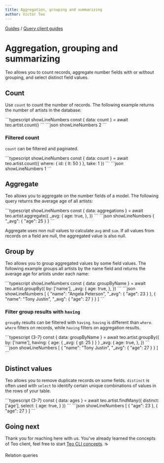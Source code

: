 ```yaml
---
title: Aggregation, grouping and summarizing
author: Victor Teo
---
```



<div className="breadcrumbs">
  <span className="breadcrumb">
    <a href="/guides">Guides</a>
  </span>
  <span> / </span>
  <span className="breadcrumb">
    <a href="/guides/query-client-guides">Query client guides</a>
  </span>
</div>

# Aggregation, grouping and summarizing

Teo allows you to count records, aggregate number fields with or without
grouping, and select distinct field values.

## Count

Use `count` to count the number of records. The following example returns the
number of artists in the database:

<CodeResult name="HTTP response" defaultOpen={true}>
```typescript showLineNumbers
const { data: count } = await teo.artist.count()
```
```json showLineNumbers
2
```
</CodeResult>

### Filtered count

`count` can be filtered and paginated.

<CodeResult name="HTTP response" defaultOpen={true}>
```typescript showLineNumbers
const { data: count } = await teo.artist.count({
  where: {
    id: { lt: 50 }
  },
  take: 1
})
```
```json showLineNumbers
1
```
</CodeResult>

## Aggregate

Teo allows you to aggregate on the number fields of a model. The following
query returns the average age of all artists:

<CodeResult name="HTTP response" defaultOpen={true}>
```typescript showLineNumbers
const { data: aggregations } = await teo.artist.aggregate({
  _avg: {
    age: true,
  },
})
```
```json showLineNumbers
{
  "_avg": {
    "age": 25
  }
}
```
</CodeResult>

Aggregate uses non null values to calculate `avg` and `sum`. If all values from
records on a field are null, the aggregated value is also null.

## Group by

Teo allows you to group aggregated values by some field values. The following
example groups all artists by the name field and returns the average age for
artists under each name:

<CodeResult name="HTTP response" defaultOpen={true}>
```typescript showLineNumbers
const { data: groupByName } = await teo.artist.groupBy({
  by: ['name'],
  _avg: {
    age: true,
  },
})
```
```json showLineNumbers
[
  {
    "name": "Angela Peterson",
    "_avg": {
      "age": 23
    }
  },
  {
    "name": "Tony Justin",
    "_avg": {
      "age": 27
    }
  }
]
```
</CodeResult>

### Filter group results with `having`

`groupBy` results can be filtered with `having`. `having` is different than
`where`. `where` filters on records, while `having` filters on aggregation
results.

<CodeResult name="HTTP response" defaultOpen={true}>
```typescript {3-7}
const { data: groupByName } = await teo.artist.groupBy({
  by: ['name'],
  having: {
    age: {
      _avg: { gt: 25 }
    }
  }
  _avg: {
    age: true,
  },
})
```
```json showLineNumbers
[
  {
    "name": "Tony Justin",
    "_avg": {
      "age": 27
    }
  }
]
```
</CodeResult>

## Distinct values

Teo allows you to remove duplicate records on some fields. `distinct` is often
used with `select` to identify certain unique combinations of values in the
rows of your table.

<CodeResult name="HTTP response" defaultOpen={true}>
```typescript {3-7}
const { data: ages } = await teo.artist.findMany({
  distinct: ['age'],
  select: {
    age: true,
  }
})
```
```json showLineNumbers
[
  {
    "age": 23
  },
  {
    "age": 27
  }
]
```
</CodeResult>

## Going next

Thank you for reaching here with us. You've already learned the concepts of Teo
client, feel free to start
[Teo CLI concepts](/concepts/components/teo-cli). ☕️

<PrevNext>
  <PrevArticle href="/concepts/components/teo-query-client/relation-queries">Relation queries</PrevArticle>
</PrevNext>
